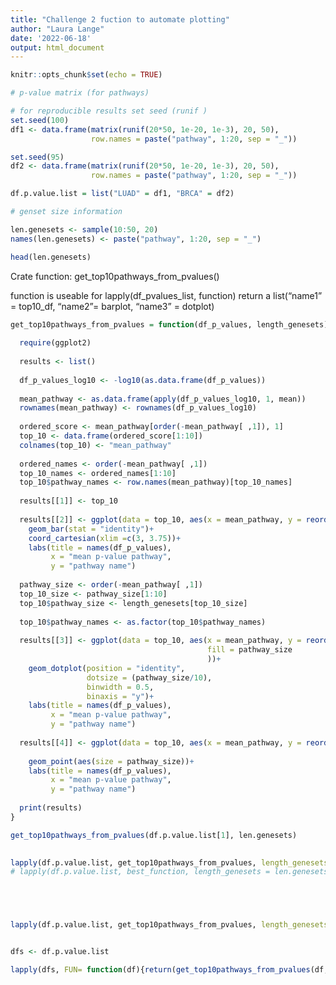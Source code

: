 ```yaml
---
title: "Challenge 2 fuction to automate plotting"
author: "Laura Lange"
date: '2022-06-18'
output: html_document
---
```


```r
knitr::opts_chunk$set(echo = TRUE)
```

```r
# p-value matrix (for pathways)

# for reproducible results set seed (runif )
set.seed(100)
df1 <- data.frame(matrix(runif(20*50, 1e-20, 1e-3), 20, 50),
                  row.names = paste("pathway", 1:20, sep = "_"))

set.seed(95)
df2 <- data.frame(matrix(runif(20*50, 1e-20, 1e-3), 20, 50),
                  row.names = paste("pathway", 1:20, sep = "_"))

df.p.value.list = list("LUAD" = df1, "BRCA" = df2)

# genset size information 

len.genesets <- sample(10:50, 20)
names(len.genesets) <- paste("pathway", 1:20, sep = "_")

head(len.genesets)
```

Crate function: get_top10pathways_from_pvalues()

function is useable for lapply(df_pvalues_list, function)
return a list("name1" = top10_df, "name2"= barplot, "name3" = dotplot)

```r
get_top10pathways_from_pvalues = function(df_p_values, length_genesets) {
  
  require(ggplot2)
  
  results <- list()
    
  df_p_values_log10 <- -log10(as.data.frame(df_p_values))
    
  mean_pathway <- as.data.frame(apply(df_p_values_log10, 1, mean))
  rownames(mean_pathway) <- rownames(df_p_values_log10)
  
  ordered_score <- mean_pathway[order(-mean_pathway[ ,1]), 1]
  top_10 <- data.frame(ordered_score[1:10])
  colnames(top_10) <- "mean_pathway"
  
  ordered_names <- order(-mean_pathway[ ,1])
  top_10_names <- ordered_names[1:10]
  top_10$pathway_names <- row.names(mean_pathway)[top_10_names]
  
  results[[1]] <- top_10
  
  results[[2]] <- ggplot(data = top_10, aes(x = mean_pathway, y = reorder(pathway_names, mean_pathway)))+
    geom_bar(stat = "identity")+
    coord_cartesian(xlim =c(3, 3.75))+
    labs(title = names(df_p_values),
         x = "mean p-value pathway",
         y = "pathway name")
  
  pathway_size <- order(-mean_pathway[ ,1])
  top_10_size <- pathway_size[1:10]
  top_10$pathway_size <- length_genesets[top_10_size]
  
  top_10$pathway_names <- as.factor(top_10$pathway_names)
  
  results[[3]] <- ggplot(data = top_10, aes(x = mean_pathway, y = reorder(pathway_names, mean_pathway),
                                            fill = pathway_size
                                            ))+
    geom_dotplot(position = "identity",
                 dotsize = (pathway_size/10),
                 binwidth = 0.5,
                 binaxis = "y")+
    labs(title = names(df_p_values),
         x = "mean p-value pathway",
         y = "pathway name")
  
  results[[4]] <- ggplot(data = top_10, aes(x = mean_pathway, y = reorder(pathway_names,
                                                                          mean_pathway)))+
    geom_point(aes(size = pathway_size))+
    labs(title = names(df_p_values),
         x = "mean p-value pathway",
         y = "pathway name")
  
  print(results)
}
```

```r
get_top10pathways_from_pvalues(df.p.value.list[1], len.genesets)
                               
```

```r

lapply(df.p.value.list, get_top10pathways_from_pvalues, length_genesets = len.genesets)
# lapply(df.p.value.list, best_function, length_genesets = len.genesets)





lapply(df.p.value.list, get_top10pathways_from_pvalues, length_genesets = len.genesets)


dfs <- df.p.value.list

lapply(dfs, FUN= function(df){return(get_top10pathways_from_pvalues(df, len.genesets))})
```

